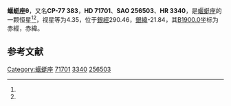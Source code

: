 {{Starbox begin
| name = 蝘蜓座θ
}}
{{Starbox observe
| epoch = [[J2000.0|J2000.0]]
| constell = [[蝘蜓座|蝘蜓座]]<ref name=SIMBAD>{{cite web
 | url=http://simbad.u-strasbg.fr/simbad/sim-id?Ident=HR+3340
 | title=Pulsating variable Star
 | publisher=Centre de Données astronomiques de Strasbourg
 | work=SIMBAD
 | accessdate=2012-07-13
 | archive-date=2016-03-18
 | archive-url=https://web.archive.org/web/20160318081352/http://simbad.u-strasbg.fr/simbad/sim-id?Ident=HR+3340
 | dead-url=no
 }}</ref><ref name=DATA>{{cite web
 | url=http://vizier.u-strasbg.fr/viz-bin/VizieR-5?-out.add=.&-source=5050&-corr=PK=HR&-out.max=9999&HR=3340
 | title =VizieR Detailed Page
 | accessdate=2012-07-13}}</ref>
| 星官 = 
| ra = {{RA|8|20|38.5}}<ref name=SIMBAD /><ref name=DATA />
| dec = {{DEC|-77|29|4}}<ref name=SIMBAD /><ref name=DATA />
| appmag_v = 4.35<ref name=SIMBAD /><ref name=DATA />
}}
{{Starbox character
| class = K2IIICN0.5<ref name=SIMBAD /><ref name=DATA />
| b-v = 1.16<ref name=SIMBAD /><ref name=DATA />
| u-b = 1.2<ref name=SIMBAD /><ref name=DATA />
| r-i = 0.57<ref name=SIMBAD /><ref name=DATA />
| variable = 
}}
{{Starbox astrometry
| radial_v = 1.2
| prop_mo_ra = 22
| parallax = 0.036
| p_error = 
}}
{{Starbox catalog
| names =CP-77 383，[[SAO星表|SAO]] 256503，[[HD星表|HD]] 71701，[[HR星表|HR]] 3340}}
{{Starbox reference |Simbad=HR+3340}}
{{Starbox end}}

'''蝘蜓座θ'''，又名'''CP-77 383'''，'''HD 71701'''、'''SAO 256503'''、'''HR 3340'''，是[[蝘蜓座|蝘蜓座]]的一颗恒星<ref name=SIMBAD /><ref name=DATA />，视星等为4.35，位于[[銀道座標系|銀經]]290.46，[[銀道座標系|銀緯]]-21.84，其[[B1900.0|B1900.0]]坐标为赤經{{RA|8|23|38.7}}，赤緯{{DEC|-77|-21.84|43}}。

== 参考文献 ==
{{reflist}}

{{star-stub}}

{{蝘蜓座恒星}}
[[Category:蝘蜓座|Category:蝘蜓座]]
[[Category:HD和HDE天體|71701]]
[[Category:HR天體|3340]]
[[Category:SAO天體|256503]]